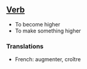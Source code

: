 ==[[Verb]]==

*To become higher
*To make something higher

===Translations===

*French: augmenter, croître